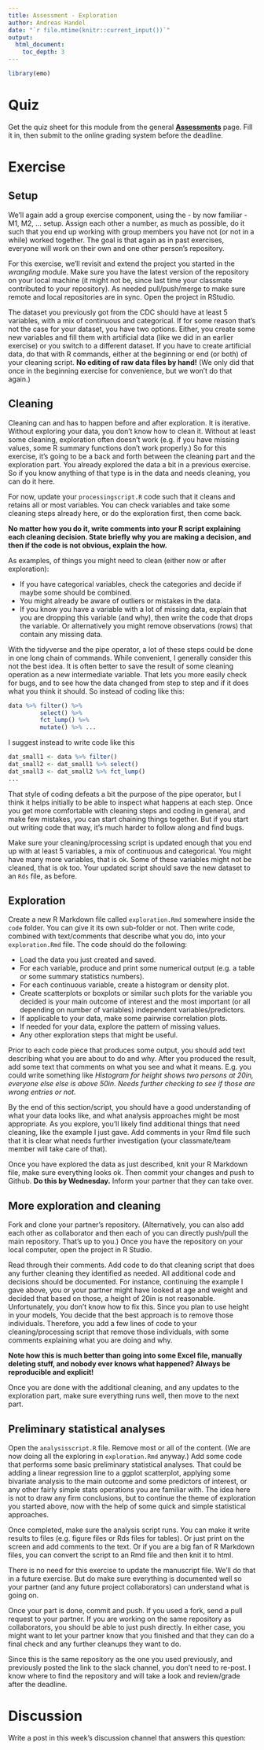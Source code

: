 ```yaml
---
title: Assessment - Exploration
author: Andreas Handel
date: "`r file.mtime(knitr::current_input())`"
output: 
  html_document:
    toc_depth: 3
---
```



```r
library(emo)
```



# Quiz

Get the quiz sheet for this module from the general [__Assessments__](./Course_Assessments.html) page. Fill it in, then submit to the online grading system before the deadline. 


# Exercise



## Setup

We'll again add a group exercise component, using the - by now familiar - M1, M2, ... setup. Assign each other a number, as much as possible, do it such that you end up working with group members you have not (or not in a while) worked together. The goal is that again as in past exercises, everyone will work on their own and one other person's repository. 

For this exercise, we'll revisit and extend the project you started in the _wrangling_ module. Make sure you have the latest version of the repository on your local machine (it might not be, since last time your classmate contributed to your repository). As needed pull/push/merge to make sure remote and local repositories are in sync. Open the project in RStudio. 

The dataset you previously got from the CDC should have at least 5 variables, with a mix of continuous and categorical. If for some reason that's not the case for your dataset, you have two options. Either, you create some new variables and fill them with artificial data (like we did in an earlier exercise) or you switch to a different dataset. If you have to create artificial data, do that with R commands, either at the beginning or end (or both) of your cleaning script. **No editing of raw data files by hand!** (We only did that once in the beginning exercise for convenience, but we won't do that again.)


## Cleaning

Cleaning can and has to happen before and after exploration. It is iterative. Without exploring your data, you don't know how to clean it. Without at least some cleaning, exploration often doesn't work (e.g. if you have missing values, some R summary functions don't work properly.) So for this exercise, it's going to be a back and forth between the cleaning part and the exploration part. You already explored the data a bit in a previous exercise. So if you know anything of that type is in the data and needs cleaning, you can do it here.

For now, update your `processingscript.R` code such that it cleans and retains all or most variables. You can check variables and take some cleaning steps already here, or do the exploration first, then come back.

**No matter how you do it, write comments into your R script explaining each cleaning decision. State briefly why you are making a decision, and then if the code is not obvious, explain the how.**

As examples, of things you might need to clean (either now or after exploration):

* If you have categorical variables, check the categories and decide if maybe some should be combined. 
* You might already be aware of outliers or mistakes in the data. 
* If you know you have a variable with a lot of missing data, explain that you are dropping this variable (and why), then write the code that drops the variable. Or alternatively you might remove observations (rows) that contain any missing data.


:::note
With the tidyverse and the pipe operator, a lot of these steps could be done in one long chain of commands. While convenient, I generally consider this not the best idea. It is often better to save the result of some cleaning operation as a new intermediate variable. That lets you more easily check for bugs, and to see how the data changed from step to step and if it does what you think it should. So instead of coding like this:
```r
data %>% filter() %>% 
         select() %>%
         fct_lump() %>%
         mutate() %>% ...
```
I suggest instead to write code like this
```r
dat_small1 <- data %>% filter()
dat_small2 <- dat_small1 %>% select()
dat_small3 <- dat_small2 %>% fct_lump()
...
```
That style of coding defeats a bit the purpose of the pipe operator, but I think it helps initially to be able to inspect what happens at each step. Once you get more comfortable with cleaning steps and coding in general, and make few mistakes, you can start chaining things together. But if you start out writing code that way, it's much harder to follow along and find bugs.
:::
  
Make sure your cleaning/processing script is updated enough that you end up with at least 5 variables, a mix of continuous and categorical. You might have many more variables, that is ok. Some of these variables might not be cleaned, that is ok too. Your updated script should save the new dataset to an `Rds` file, as before.



## Exploration

Create a new R Markdown file called `exploration.Rmd` somewhere inside the `code` folder. You can give it its own sub-folder or not. 
Then write code, combined with text/comments that describe what you do, into your `exploration.Rmd` file. The code should do the following:

* Load the data you just created and saved.
* For each variable, produce and print some numerical output (e.g. a table or some summary statistics numbers).
* For each continuous variable, create a histogram or density plot. 
* Create scatterplots or boxplots or similar such plots for the variable you decided is your main outcome of interest and the most important (or all depending on number of variables) independent variables/predictors.
* If applicable to your data, make some pairwise correlation plots.
* If needed for your data, explore the pattern of missing values.
* Any other exploration steps that might be useful.

Prior to each code piece that produces some output, you should add text describing what you are about to do and why. After you produced the result, add some text that comments on what you see and what it means. E.g. you could write something like _Histogram for height shows two persons at 20in, everyone else else is above 50in. Needs further checking to see if those are wrong entries or not._ 

By the end of this section/script, you should have a good understanding of what your data looks like, and what analysis approaches might be most appropriate.
As you explore, you'll likely find additional things that need cleaning, like the example I just gave. Add comments in your Rmd file such that it is clear what needs further investigation (your classmate/team member will take care of that). 

Once you have explored the data as just described, knit your R Markdown file, make sure everything looks ok. Then commit your changes and push to Github. **Do this by Wednesday.** Inform your partner that they can take over.


## More exploration and cleaning

Fork and clone your partner's repository. (Alternatively, you can also add each other as collaborator and then each of you can directly push/pull the main repository. That's up to you.) Once you have the repository on your local computer, open the project in R Studio.

Read through their comments. Add code to do that cleaning script that does any further cleaning they identified as needed. All additional code and decisions should be documented. For instance, continuing the example I gave above, you or your partner might have looked at age and weight and decided that based on those, a height of 20in is not reasonable. Unfortunately, you don't know how to fix this. Since you plan to use height in your models, You decide that the best approach is to remove those individuals. Therefore, you add a few lines of code to your cleaning/processing script that remove those individuals, with some comments explaining what you are doing and why. 

**Note how this is much better than going into some Excel file, manually deleting stuff, and nobody ever knows what happened? Always be reproducible and explicit!**

Once you are done with the additional cleaning, and any updates to the exploration part, make sure everything runs well, then move to the next part.


## Preliminary statistical analyses

Open the `analysisscript.R` file. Remove most or all of the content. (We are now doing all the exploring in `exploration.Rmd` anyway.) Add some code that performs some basic preliminary statistical analyses. That could be adding a linear regression line to a ggplot scatterplot, applying some bivariate analysis to the main outcome and some predictors of interest, or any other fairly simple stats operations you are familiar with. The idea here is not to draw any firm conclusions, but to continue the theme of exploration you started above, now with the help of some quick and simple statistical approaches. 

Once completed, make sure the analysis script runs. You can make it write results to files (e.g. figure files or Rds files for tables). Or just print on the screen and add comments to the text. Or if you are a big fan of R Markdown files, you can convert the script to an Rmd file and then knit it to html.

There is no need for this exercise to update the manuscript file. We'll do that in a future exercise. But do make sure everything is documented well so your partner (and any future project collaborators) can understand what is going on.

Once your part is done, commit and push. If you used a fork, send a pull request to your partner. If you are working on the same repository as collaborators, you should be able to just push directly. In either case, you might want to let your partner know that you finished and that they can do a final check and any further cleanups they want to do.

Since this is the same repository as the one you used previously, and previously posted the link to the slack channel, you don't need to re-post. I know where to find the repository and will take a look and review/grade after the deadline.


# Discussion

Write a post in this week's discussion channel that answers this question:

